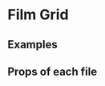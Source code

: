 
<Meta title="2 Pattern Library/4 Slices/Film Grid" component={FilmGrid} />

# Film Grid
 
 
## Examples

<Preview>
    <Story name="Film grid">
        <div style={{
            padding: "5px",
            maxWidth: "1000px"
        }}>
            <FilmGrid films={demoFilms} />
        </div>
    </Story>
</Preview>

<Preview>
    <Story name="Film grid with CTA">
        <div style={{
            padding: "5px",
            maxWidth: "1000px"
        }}>
            <FilmGrid films={demoFilms} link={{url: "http://example.com", title:"Example CTA"}}/>
        </div>
    </Story>
</Preview>


<Preview>
    <Story name="Film grid 1">
        <div style={{
            padding: "5px",
            maxWidth: "1000px"
        }}>
            <FilmGrid films={demoFilms.slice(0,1)} />
        </div>
    </Story>
</Preview>

<Preview>
    <Story name="Film grid 2">
        <div style={{
            padding: "5px",
            maxWidth: "1000px"
        }}>
            <FilmGrid films={demoFilms.slice(0,2)} />
        </div>
    </Story>
</Preview>

<Preview>
    <Story name="Film grid 3 with CTA">
        <div style={{
            padding: "5px",
            maxWidth: "1000px"
        }}>
            <FilmGrid films={demoFilms.slice(0,3)} allFilmsUrl="http://example.com" />
        </div>
    </Story>
</Preview>

<Preview>
    <Story name="Film grid 4">
        <div style={{
            padding: "5px",
            maxWidth: "1000px"
        }}>
            <FilmGrid films={demoFilms.slice(0,4)} />
        </div>
    </Story>
</Preview>

<Preview>
    <Story name="Film grid 6">
        <div style={{
            padding: "5px",
            maxWidth: "1000px"
        }}>
            <FilmGrid films={demoFilms.slice(0,6)} />
        </div>
    </Story>
</Preview>


## Props of each file

<Props of={FilmGrid} />
